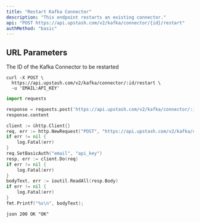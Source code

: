 ```yaml
---
title: "Restart Kafka Connector"
description: "This endpoint restarts an existing connector."
api: "POST https://api.upstash.com/v2/kafka/connector/{id}/restart"
authMethod: "basic"
---
```


## URL Parameters

<ParamField path="id" type="string" required>
  The ID of the Kafka Connector to be restarted
</ParamField>

<RequestExample>

```shell curl
curl -X POST \
  https://api.upstash.com/v2/kafka/connector/:id/restart \
  -u 'EMAIL:API_KEY'
```

```python Python
import requests

response = requests.post('https://api.upstash.com/v2/kafka/connector/:id/restart', auth=('EMAIL', 'API_KEY'))
response.content
```

```go Go
client := &http.Client{}
req, err := http.NewRequest("POST", "https://api.upstash.com/v2/kafka/connector/:id/restart", nil)
if err != nil {
    log.Fatal(err)
}
req.SetBasicAuth("email", "api_key")
resp, err := client.Do(req)
if err != nil {
    log.Fatal(err)
}
bodyText, err := ioutil.ReadAll(resp.Body)
if err != nil {
    log.Fatal(err)
}
fmt.Printf("%s\n", bodyText);
```

</RequestExample>

<ResponseExample>```json 200 OK "OK" ```</ResponseExample>
